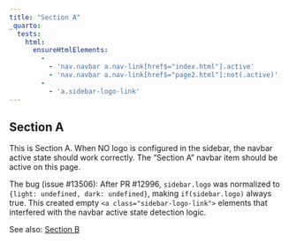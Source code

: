 ```yaml
---
title: "Section A"
_quarto:
  tests:
    html:
      ensureHtmlElements:
        -
          - 'nav.navbar a.nav-link[href$="index.html"].active'
          - 'nav.navbar a.nav-link[href$="page2.html"]:not(.active)'
        -
          - 'a.sidebar-logo-link'
---
```


## Section A

This is Section A. When NO logo is configured in the sidebar, the navbar active
state should work correctly. The "Section A" navbar item should be active on this page.

The bug (issue #13506): After PR #12996, `sidebar.logo` was normalized to
`{light: undefined, dark: undefined}`, making `if(sidebar.logo)` always true.
This created empty `<a class="sidebar-logo-link">` elements that interfered with
the navbar active state detection logic.

See also: [Section B](page2.qmd)
